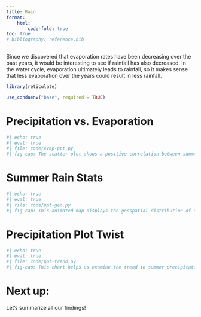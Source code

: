 ```yaml
---
title: Rain
format: 
    html:
        code-fold: true
toc: True
# bibliography: reference.bib
---
```


Since we discovered that evaporation rates have been decreasing over the past years, it would be interesting to see if rainfall has also decreased. In the water cycle, evaporation ultimately leads to rainfall, so it makes sense that less evaporation over the years could result in less rainfall.

```r
library(reticulate)

use_condaenv("base", required = TRUE)
```

# Precipitation vs. Evaporation
```python
#| echo: true
#| eval: true 
#| file: code/evap-ppt.py
#| fig-cap: The scatter plot shows a positive correlation between summer precipitation and summer evaporation, with a trendline indicating that higher precipitation is associated with higher evaporation.
```

# Summer Rain Stats
```python
#| echo: true
#| eval: true 
#| file: code/ppt-geo.py
#| fig-cap: This animated map displays the geospatial distribution of summer precipitation in Southeastern Utah from 1980 to 2024. It visualizes changes in precipitation levels over time with the help of the color gradient, providing insights into evolving rainfall patterns in the region.
```

# Precipitation Plot Twist
```python
#| echo: true
#| eval: true 
#| file: code/ppt-trend.py
#| fig-cap: This chart helps us examine the trend in summer precipitation in Southeastern Utah from 1980 to 2024. The trend line indicates a slightly decreasing trend, suggesting a potential decline in summer rainfall over time.
```

# Next up:
Let's summarize all our findings! 
